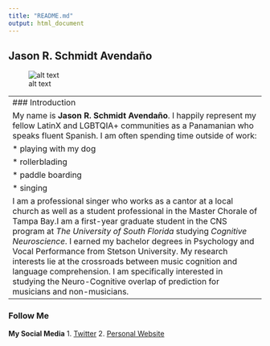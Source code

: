 ```yaml
---
title: "README.md"
output: html_document
---
```

## Jason R. Schmidt Avendaño

![alt text]()

---
### Introduction
My name is **Jason R. Schmidt Avendaño**. I happily represent my fellow LatinX and LGBTQIA+ communities as a Panamanian who speaks fluent Spanish. I am often spending time outside of work: 
  * playing with my dog
  * rollerblading
  * paddle boarding
  * singing
I am a professional singer who works as a cantor at a local church as well as a student professional in the Master Chorale of Tampa Bay.I am a first-year graduate student in the CNS program at *The University of South Florida* studying *Cognitive Neuroscience*. I earned my bachelor degrees in Psychology and Vocal Performance from Stetson University. My research interests lie at the crossroads between music cognition and language comprehension. I am specifically interested in studying the Neuro-Cognitive overlap of prediction for musicians and non-musicians.
--- 
### Follow Me
**My Social Media** 
1. [Twitter](https://www.https://twitter.com/_jasonschmidt?lang=en)
2. [Personal Website](https://www.https://https://jasonschmidt6.wixsite.com/jason/about)
